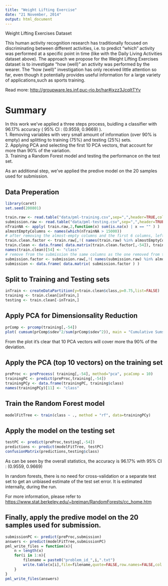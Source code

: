 ```yaml
---
title: "Weight Lifting Exercise"
date: "21 November, 2014"
output: html_document
---
```


Weight Lifting Exercises Dataset

This human activity recognition research has traditionally focused on discriminating between different activities, i.e. to predict "which" activity was performed at a specific point in time (like with the Daily Living Activities dataset above). The approach we propose for the Weight Lifting Exercises dataset is to investigate "how (well)" an activity was performed by the wearer. The "how (well)" investigation has only received little attention so far, even though it potentially provides useful information for a large variety of applications,such as sports training.

Read more: <http://groupware.les.inf.puc-rio.br/har#ixzz3JcqItTYv>

# Summary

In this work we've applied a three steps process, buidling a classifier with 96.17% accuracy ( 95% CI : (0.9559, 0.9669) ).   
1. Removing variables with very small amount of information (over 90% is empty) and splitting to training (75%) and testing (25%) sets.   
2. Applying PCA and selecting the first 10 PCA vectors, that account for more than 90% of the variation.   
3. Training a Random Forest model and testing the performance on the test set.    
   
As an additional step, we've applied the predive model on the 20 samples used for submission.

## Data Preperation

```r
library(caret)
set.seed(200801)
```

```r
train.raw <- read.table("data/pml-training.csv",sep=",",header=TRUE,colClasses=c("character","character","numeric","numeric","Date","character",rep("character",154)))
submission.raw <- read.table("data/pml-testing.csv",sep=",",header=TRUE)
nTrainNA <- apply( train.raw,2,function(x) sum(is.na(x) | x == "" ) )
almostEmptyColumns <- names(which(nTrainNA > 15000))
# after removing the almost-empty columns and the first 6 columns, left with 54 columns (X, timestamp etc), including the "classe" (y)
train.clean.factor <- train.raw[,!( names(train.raw) %in% almostEmptyColumns ) ][,-c(1:6)]
train.clean <- data.frame( data.matrix(train.clean.factor[,-54]), train.clean.factor[,54])
names(train.clean)[54] <- "class"
# remove from the submission the same columns as the one removed from the training, including the last column which is problem_id
submission.factor <- submission.raw[,!( names(submission.raw) %in% almostEmptyColumns ) ][,-c(1:6)][,-54]
submission <- data.frame( data.matrix( submission.factor ) )
```

## Split to Training and Testing sets

```r
inTrain <- createDataPartition(y=train.clean$class,p=0.75,list=FALSE)
training <- train.clean[inTrain,]
testing <- train.clean[-inTrain,]
```

## Apply PCA for Dimensionsality Reduction

```r
prComp <- prcomp(training[,-54])
plot( cumsum(prComp$sdev^2/sum(prComp$sdev^2)), main = "Cumulative Sums - PCA",xlab="Vector", ylab="Cumulative Sums" ) 
```

From the plot it's clear that 10 PCA vectors will cover more tha 90% of the deviation.

## Apply the PCA (top 10 vectors) on the training set

```r
preProc <- preProcess( training[,-54], method="pca", pcaComp = 10)
trainingPC <- predict(preProc,training[,-54])
trainingPCy <- data.frame(trainingPC, training$class)
names(trainingPCy)[11] <- "class"
```

## Train the Random Forest model
```r
modelFitTree <- train(class ~ ., method = "rf", data=trainingPCy)
```

## Apply the model on the testing set
```r
testPC <- predict(preProc,testing[,-54])
predictions <- predict(modelFitTree, testPC)
confusionMatrix(predictions,testing$class)
```

As can be seen by the overall statistics, the accuracy is 96.17% with 95% CI : (0.9559, 0.9669)

In random forests, there is no need for cross-validation or a separate test set to get an unbiased estimate of the test set error. It is estimated internally, during the run.   

For more information, please refer to <https://www.stat.berkeley.edu/~breiman/RandomForests/cc_home.htm>

## Finally, apply  the predive model on the 20 samples used for submission.

```r
submissionPC <- predict(preProc,submission)
answers <- predict(modelFitTree,submissionPC)
pml_write_files = function(x){
    n = length(x)
    for(i in 1:n){
        filename = paste0("problem_id_",i,".txt")
        write.table(x[i],file=filename,quote=FALSE,row.names=FALSE,col.names=FALSE)
    }
}
pml_write_files(answers)
```

